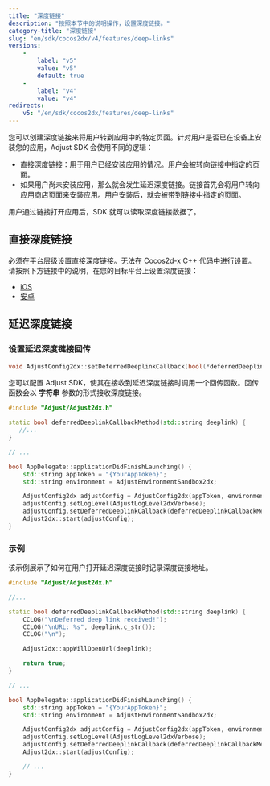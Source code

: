```yaml
---
title: "深度链接"
description: "按照本节中的说明操作，设置深度链接。"
category-title: "深度链接"
slug: "en/sdk/cocos2dx/v4/features/deep-links"
versions: 
    - 
        label: "v5"
        value: "v5"
        default: true
    - 
        label: "v4"
        value: "v4"
redirects: 
    v5: "/en/sdk/cocos2dx/features/deep-links"
---
```

您可以创建深度链接来将用户转到应用中的特定页面。针对用户是否已在设备上安装您的应用，Adjust SDK 会使用不同的逻辑：

* 直接深度链接：用于用户已经安装应用的情况。用户会被转向链接中指定的页面。
* 如果用户尚未安装应用，那么就会发生延迟深度链接。链接首先会将用户转向应用商店页面来安装应用。用户安装后，就会被带到链接中指定的页面。

用户通过链接打开应用后，SDK 就可以读取深度链接数据了。

直接深度链接
------

必须在平台层级设置直接深度链接。无法在 Cocos2d\-x C\+\+ 代码中进行设置。请按照下方链接中的说明，在您的目标平台上设置深度链接：

* [iOS](/en/sdk/ios/features/deep-links/direct)
* [安卓](/en/sdk/android/features/deep-links)

延迟深度链接
------

### 设置延迟深度链接回传

<codeblock title="方法签名"> 

```cpp
void AdjustConfig2dx::setDeferredDeeplinkCallback(bool(*deferredDeeplinkCallback)(std::string deeplink));
```

</CodeBlock> 

您可以配置 Adjust SDK，使其在接收到延迟深度链接时调用一个回传函数。回传函数会以 **字符串** 参数的形式接收深度链接。
<codeblock highlight="{range: 3-5}, {range: 15}"> 

```cpp
#include "Adjust/Adjust2dx.h"

static bool deferredDeeplinkCallbackMethod(std::string deeplink) {
   //...
}

// ...

bool AppDelegate::applicationDidFinishLaunching() {
    std::string appToken = "{YourAppToken}";
    std::string environment = AdjustEnvironmentSandbox2dx;

    AdjustConfig2dx adjustConfig = AdjustConfig2dx(appToken, environment);
    adjustConfig.setLogLevel(AdjustLogLevel2dxVerbose);
    adjustConfig.setDeferredDeeplinkCallback(deferredDeeplinkCallbackMethod);
    Adjust2dx::start(adjustConfig);
}
```

</CodeBlock> 

### 示例

该示例展示了如何在用户打开延迟深度链接时记录深度链接地址。

```cpp
#include "Adjust/Adjust2dx.h"

//...

static bool deferredDeeplinkCallbackMethod(std::string deeplink) {
    CCLOG("\nDeferred deep link received!");
    CCLOG("\nURL: %s", deeplink.c_str());
    CCLOG("\n");

    Adjust2dx::appWillOpenUrl(deeplink);

    return true;
}

// ...

bool AppDelegate::applicationDidFinishLaunching() {
    std::string appToken = "{YourAppToken}";
    std::string environment = AdjustEnvironmentSandbox2dx;

    AdjustConfig2dx adjustConfig = AdjustConfig2dx(appToken, environment);
    adjustConfig.setLogLevel(AdjustLogLevel2dxVerbose);
    adjustConfig.setDeferredDeeplinkCallback(deferredDeeplinkCallbackMethod);
    Adjust2dx::start(adjustConfig);

    // ...
}
```

